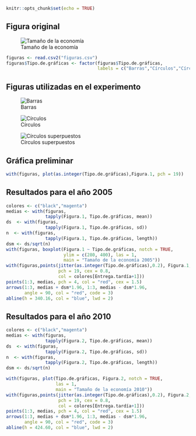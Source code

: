 ```r
knitr::opts_chunk$set(echo = TRUE)
```

## Figura original

![Tamaño de la economía](tamaño_economia.png)

```r
figuras <- read.csv2("figuras.csv")
figuras$Tipo.de.gráficas <- factor(figuras$Tipo.de.gráficas,
                                   labels = c("Barras","Círculos","Círculos superpuestos"))
```

## Figuras utilizadas en el experimento

![Barras](tamEconFig2.png)

![Círculos](tamEconFig3.png)

![Círculos superpuestos](tamEconFig1.png)

## Gráfica preliminar
```r
with(figuras, plot(as.integer(Tipo.de.gráficas),Figura.1, pch = 19))
```


## Resultados para el año 2005
```r
colores <- c("black","magenta")
medias <- with(figuras,
               tapply(Figura.1, Tipo.de.gráficas, mean))
ds  <- with(figuras,
               tapply(Figura.1, Tipo.de.gráficas, sd))
n  <- with(figuras,
               tapply(Figura.1, Tipo.de.gráficas, length))
dsm <- ds/sqrt(n)
with(figuras, boxplot(Figura.1 ~ Tipo.de.gráficas, notch = TRUE,
                      ylim = c(280, 400), las = 1,
                      main = "Tamaño de la economía 2005"))
with(figuras,points(jitter(as.integer(Tipo.de.gráficas),0.2), Figura.1,
                    pch = 19, cex = 0.8, 
                    col = colores[Entrega.tardía+1]))
points(1:3, medias, pch = 4, col = "red", cex = 1.5)
arrows(1:3, medias + dsm*1.96, 1:3, medias - dsm*1.96, 
       angle = 90, col = "red", code = 3)
abline(h = 340.16, col = "blue", lwd = 2)
```

## Resultados para el año 2010
```r
colores <- c("black","magenta")
medias <- with(figuras,
               tapply(Figura.2, Tipo.de.gráficas, mean))
ds  <- with(figuras,
               tapply(Figura.2, Tipo.de.gráficas, sd))
n  <- with(figuras,
               tapply(Figura.2, Tipo.de.gráficas, length))
dsm <- ds/sqrt(n)

with(figuras, plot(Tipo.de.gráficas, Figura.2, notch = TRUE,
                   las = 1,
                   main = "Tamaño de la economía 2010"))
with(figuras,points(jitter(as.integer(Tipo.de.gráficas),0.2), Figura.2,
                    pch = 19, cex = 0.8, 
                    col = colores[Entrega.tardía+1]))
points(1:3, medias, pch = 4, col = "red", cex = 1.5)
arrows(1:3, medias + dsm*1.96, 1:3, medias - dsm*1.96, 
       angle = 90, col = "red", code = 3)
abline(h = 424.60, col = "blue", lwd = 2)
```

